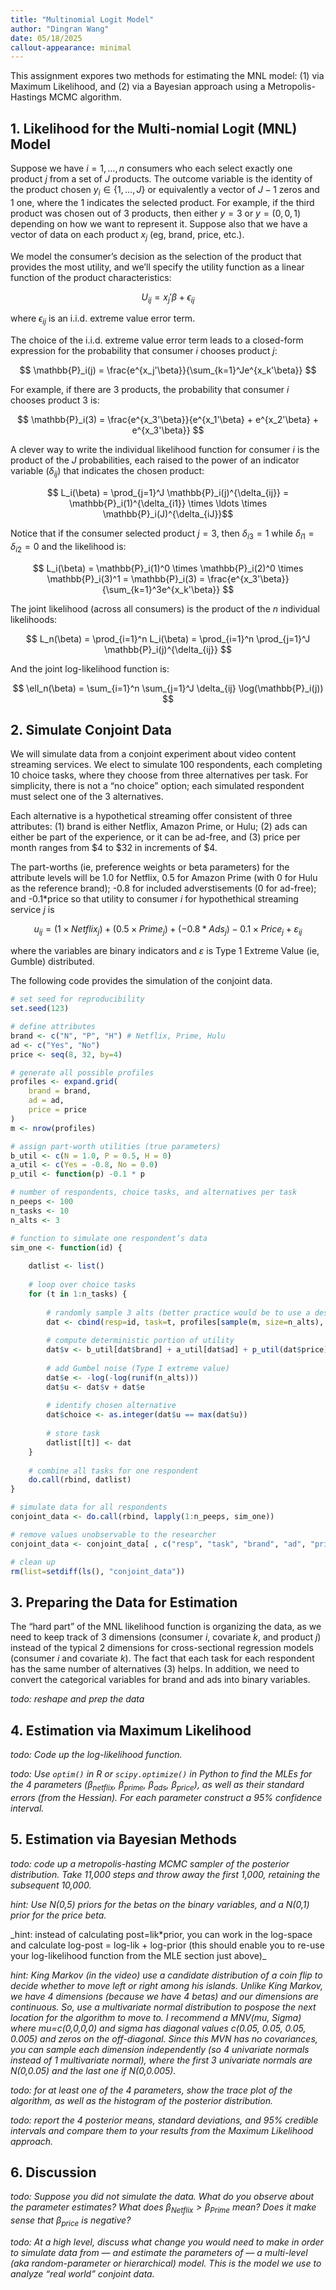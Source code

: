 ```yaml
---
title: "Multinomial Logit Model"
author: "Dingran Wang"
date: 05/18/2025
callout-appearance: minimal
---
```



This assignment expores two methods for estimating the MNL model: (1) via Maximum Likelihood, and (2) via a Bayesian approach using a Metropolis-Hastings MCMC algorithm. 


## 1. Likelihood for the Multi-nomial Logit (MNL) Model

Suppose we have $i=1,\ldots,n$ consumers who each select exactly one product $j$ from a set of $J$ products. The outcome variable is the identity of the product chosen $y_i \in \{1, \ldots, J\}$ or equivalently a vector of $J-1$ zeros and $1$ one, where the $1$ indicates the selected product. For example, if the third product was chosen out of 3 products, then either $y=3$ or $y=(0,0,1)$ depending on how we want to represent it. Suppose also that we have a vector of data on each product $x_j$ (eg, brand, price, etc.). 

We model the consumer's decision as the selection of the product that provides the most utility, and we'll specify the utility function as a linear function of the product characteristics:

$$ U_{ij} = x_j'\beta + \epsilon_{ij} $$

where $\epsilon_{ij}$ is an i.i.d. extreme value error term. 

The choice of the i.i.d. extreme value error term leads to a closed-form expression for the probability that consumer $i$ chooses product $j$:

$$ \mathbb{P}_i(j) = \frac{e^{x_j'\beta}}{\sum_{k=1}^Je^{x_k'\beta}} $$

For example, if there are 3 products, the probability that consumer $i$ chooses product 3 is:

$$ \mathbb{P}_i(3) = \frac{e^{x_3'\beta}}{e^{x_1'\beta} + e^{x_2'\beta} + e^{x_3'\beta}} $$

A clever way to write the individual likelihood function for consumer $i$ is the product of the $J$ probabilities, each raised to the power of an indicator variable ($\delta_{ij}$) that indicates the chosen product:

$$ L_i(\beta) = \prod_{j=1}^J \mathbb{P}_i(j)^{\delta_{ij}} = \mathbb{P}_i(1)^{\delta_{i1}} \times \ldots \times \mathbb{P}_i(J)^{\delta_{iJ}}$$

Notice that if the consumer selected product $j=3$, then $\delta_{i3}=1$ while $\delta_{i1}=\delta_{i2}=0$ and the likelihood is:

$$ L_i(\beta) = \mathbb{P}_i(1)^0 \times \mathbb{P}_i(2)^0 \times \mathbb{P}_i(3)^1 = \mathbb{P}_i(3) = \frac{e^{x_3'\beta}}{\sum_{k=1}^3e^{x_k'\beta}} $$

The joint likelihood (across all consumers) is the product of the $n$ individual likelihoods:

$$ L_n(\beta) = \prod_{i=1}^n L_i(\beta) = \prod_{i=1}^n \prod_{j=1}^J \mathbb{P}_i(j)^{\delta_{ij}} $$

And the joint log-likelihood function is:

$$ \ell_n(\beta) = \sum_{i=1}^n \sum_{j=1}^J \delta_{ij} \log(\mathbb{P}_i(j)) $$



## 2. Simulate Conjoint Data

We will simulate data from a conjoint experiment about video content streaming services. We elect to simulate 100 respondents, each completing 10 choice tasks, where they choose from three alternatives per task. For simplicity, there is not a "no choice" option; each simulated respondent must select one of the 3 alternatives. 

Each alternative is a hypothetical streaming offer consistent of three attributes: (1) brand is either Netflix, Amazon Prime, or Hulu; (2) ads can either be part of the experience, or it can be ad-free, and (3) price per month ranges from \$4 to \$32 in increments of \$4.

The part-worths (ie, preference weights or beta parameters) for the attribute levels will be 1.0 for Netflix, 0.5 for Amazon Prime (with 0 for Hulu as the reference brand); -0.8 for included adverstisements (0 for ad-free); and -0.1*price so that utility to consumer $i$ for hypothethical streaming service $j$ is 

$$
u_{ij} = (1 \times Netflix_j) + (0.5 \times Prime_j) + (-0.8*Ads_j) - 0.1\times Price_j + \varepsilon_{ij}
$$

where the variables are binary indicators and $\varepsilon$ is Type 1 Extreme Value (ie, Gumble) distributed.

The following code provides the simulation of the conjoint data.

:::: {.callout-note collapse="true"}
```r
# set seed for reproducibility
set.seed(123)

# define attributes
brand <- c("N", "P", "H") # Netflix, Prime, Hulu
ad <- c("Yes", "No")
price <- seq(8, 32, by=4)

# generate all possible profiles
profiles <- expand.grid(
    brand = brand,
    ad = ad,
    price = price
)
m <- nrow(profiles)

# assign part-worth utilities (true parameters)
b_util <- c(N = 1.0, P = 0.5, H = 0)
a_util <- c(Yes = -0.8, No = 0.0)
p_util <- function(p) -0.1 * p

# number of respondents, choice tasks, and alternatives per task
n_peeps <- 100
n_tasks <- 10
n_alts <- 3

# function to simulate one respondent’s data
sim_one <- function(id) {
  
    datlist <- list()
    
    # loop over choice tasks
    for (t in 1:n_tasks) {
        
        # randomly sample 3 alts (better practice would be to use a design)
        dat <- cbind(resp=id, task=t, profiles[sample(m, size=n_alts), ])
        
        # compute deterministic portion of utility
        dat$v <- b_util[dat$brand] + a_util[dat$ad] + p_util(dat$price) |> round(10)
        
        # add Gumbel noise (Type I extreme value)
        dat$e <- -log(-log(runif(n_alts)))
        dat$u <- dat$v + dat$e
        
        # identify chosen alternative
        dat$choice <- as.integer(dat$u == max(dat$u))
        
        # store task
        datlist[[t]] <- dat
    }
    
    # combine all tasks for one respondent
    do.call(rbind, datlist)
}

# simulate data for all respondents
conjoint_data <- do.call(rbind, lapply(1:n_peeps, sim_one))

# remove values unobservable to the researcher
conjoint_data <- conjoint_data[ , c("resp", "task", "brand", "ad", "price", "choice")]

# clean up
rm(list=setdiff(ls(), "conjoint_data"))
```
::::



## 3. Preparing the Data for Estimation

The "hard part" of the MNL likelihood function is organizing the data, as we need to keep track of 3 dimensions (consumer $i$, covariate $k$, and product $j$) instead of the typical 2 dimensions for cross-sectional regression models (consumer $i$ and covariate $k$). The fact that each task for each respondent has the same number of alternatives (3) helps.  In addition, we need to convert the categorical variables for brand and ads into binary variables.

_todo: reshape and prep the data_



## 4. Estimation via Maximum Likelihood

_todo: Code up the log-likelihood function._

_todo: Use `optim()` in R or `scipy.optimize()` in Python to find the MLEs for the 4 parameters ($\beta_\text{netflix}$, $\beta_\text{prime}$, $\beta_\text{ads}$, $\beta_\text{price}$), as well as their standard errors (from the Hessian). For each parameter construct a 95% confidence interval._



## 5. Estimation via Bayesian Methods

_todo: code up a metropolis-hasting MCMC sampler of the posterior distribution. Take 11,000 steps and throw away the first 1,000, retaining the subsequent 10,000._

_hint: Use N(0,5) priors for the betas on the binary variables, and a N(0,1) prior for the price beta._

_hint: instead of calculating post=lik*prior, you can work in the log-space and calculate log-post = log-lik + log-prior (this should enable you to re-use your log-likelihood function from the MLE section just above)_

_hint: King Markov (in the video) use a candidate distribution of a coin flip to decide whether to move left or right among his islands.  Unlike King Markov, we have 4 dimensions (because we have 4 betas) and our dimensions are continuous.  So, use a multivariate normal distribution to pospose the next location for the algorithm to move to. I recommend a MNV(mu, Sigma) where mu=c(0,0,0,0) and sigma has diagonal values c(0.05, 0.05, 0.05, 0.005) and zeros on the off-diagonal.  Since this MVN has no covariances, you can sample each dimension independently (so 4 univariate normals instead of 1 multivariate normal), where the first 3 univariate normals are N(0,0.05) and the last one if N(0,0.005)._


_todo: for at least one of the 4 parameters, show the trace plot of the algorithm, as well as the histogram of the posterior distribution._

_todo: report the 4 posterior means, standard deviations, and 95% credible intervals and compare them to your results from the Maximum Likelihood approach._



## 6. Discussion

_todo: Suppose you did not simulate the data. What do you observe about the parameter estimates? What does $\beta_\text{Netflix} > \beta_\text{Prime}$ mean? Does it make sense that $\beta_\text{price}$ is negative?_

_todo: At a high level, discuss what change you would need to make in order to simulate data from --- and estimate the parameters of --- a multi-level (aka random-parameter or hierarchical) model. This is the model we use to analyze "real world" conjoint data._











